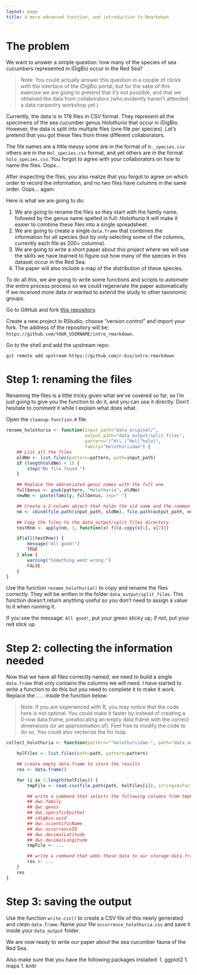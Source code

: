 ```yaml
---
layout: page
title: A more advanced function, and introduction to Rmarkdown
---
```



# The problem

We want to answer a simple question: how many of the species of sea cucumbers
represented in iDigBio occur in the Red Sea?

>Note: You could actually answer this question in a couple of clicks with the
>interface of the iDigBio portal, but for the sake of this exercise we are going
>to pretend that it's not possible, and that we obtained the data from
>collaborators (who evidently haven't attended a data carpentry workshop yet.)

Currently, the data is in 178 files in CSV format. They represent all the
specimens of the sea cucumber genus _Holothuria_ that occur in iDigBio. However,
the data is split into multiple files (one file per species). Let's pretend that
you got these files from three different collaborators.

The file names are a little messy some are in the format of `H._species.csv`
others are in the `Hol_species.csv` format, and yet others are in the format
`holo_species.csv`. You forgot to agree with your collaborators on how to name
the files. Oops...

After inspecting the files, you also realize that you forgot to agree on which
order to record the information, and no two files have columns in the same
order. Oops... again.

Here is what we are going to do:

1. We are going to rename the files so they start with the family name, followed
   by the genus name spelled in full: _Holothuria_ It will make it easier to
   combine these files into a single spreadsheet.
1. We are going to create a single `data.frame` that combines the information
   for all species (but by only selecting some of the columns, currently each
   file as 200+ columns).
1. We are going to write a short paper about this project where we will use the
   skills we have learned to figure out how many of the species in this dataset
   occur in the Red Sea.
1. The paper will also include a map of the distribution of these species.

To do all this, we are going to write some functions and scripts to automate the
entire process process so we could regenerate the paper automatically if we
received more data or wanted to extend the study to other taxonomic groups.

Go to GitHub and fork [this repository](https://github.com/r-bio/intro-rmarkdown).

Create a new project in RStudio, choose "version control" and import your
fork. The address of the repository will be:
`https://github.com/YOUR_USERNAME/intro_rmarkdown`.

Go to the shell and add the upstream repo:

```
git remote add upstream https://github.com/r-bio/intro-rmarkdown
```

# Step 1: renaming the files

Renaming the files is a little tricky given what we've covered so far, so I'm
just going to give you the function to do it, and you can use it directly. Don't
hesitate to comment it while I explain what does what.

Open the `cleanup-function.R` file.

```r
rename_holothuria <- function(input_path="data_original/",
                              output_path="data_output/split_files",
                              pattern="(^H\\.|^Hol|^holo)",
                              family="Holothuriidae") {
    ## List all the files
    oldNm <- list.files(pattern=pattern, path=input_path)
    if (length(oldNm) < 1) {
        stop("No file found.")
    }

    ## Replace the abbreviated genus names with the full one
    fullGenus <- gsub(pattern, "Holothuria", oldNm)
    newNm <- paste(family, fullGenus, sep="-")

    ## Create a 2-column object that holds the old name and the common name
    nm <- cbind(file.path(input_path, oldNm), file.path(output_path, newNm))

    ## Copy the files to the data_output/split_files directory
    testRnm <- apply(nm, 1, function(x) file.copy(x[1], x[2]))

    if(all(testRnm)) {
        message("All good!")
        TRUE
    } else {
        warning("Something went wrong.")
        FALSE
    }
}

```

Use the function `rename_holothuria()` to copy and rename the files
correctly. They will be written in the folder `data_output/split_files`. This
function doesn't return anything useful so you don't need to assign a value to
it when running it.

If you see the message: `All good!`, put your green sticky up; if not, put your
red stick up.

# Step 2: collecting the information needed

Now that we have all files correctly named, we need to build a single
`data.frame` that only contains the columns we will need. I have started to
write a function to do this but you need to complete it to make it work. Replace
the `...` inside the function below.

>Note: if you are experienced with R, you may notice that the code here is not
>optimal. You could make it faster by instead of creating a 0-row data.frame,
>preallocating an empty data.frame with the correct dimensions (or an
>approximation of). Feel free to modify the code to do so. You could also
>vectorize the for loop.

```r
collect_holothuria <- function(pattern="^Holothuriidae-", path="data_output/split_files") {

    holFiles <- list.files(path=path, pattern=pattern)

    ## create empty data.frame to store the results
    res <- data.frame()

    for (i in 1:length(holFiles)) {
        tmpFile <- read.csv(file.path(path, holFiles[i]), stringsAsFactors=FALSE)

        ## write a command that selects the following columns from tmpFile.
        ## dwc.family
        ## dwc.genus
        ## dwc.specificEpithet
        ## idigbio.uuid
        ## dwc.scientificName
        ## dwc.occurrenceID
        ## dwc.decimalLatitude
        ## dwc.decimalLongitude
        tmpFile <- ...

        ## write a command that adds these data to our storage data.frame `res`
        res <- ...
    }
    res
}
```

<!---
```r
collect_holothuria <- function(pattern="^Holothuriidae-", path="data_output/split_files") {

    holFiles <- list.files(path=path, pattern=pattern)

    ## create empty data.frame to store the results
    res <- data.frame()

    for (i in 1:length(holFiles)) {
        tmpFile <- read.csv(file.path(path, holFiles[i]), stringsAsFactors=FALSE)

        tmpFile <- tmpFile[, c("dwc.family", "dwc.genus", "dwc.specificEpithet",
                               "idigbio.uuid", "dwc.scientificName",
                               "dwc.occurrenceID", "dwc.decimalLatitude",
                               "dwc.decimalLongitude")]

        res <- rbind(res, tmpFile)
    }
    res
}

collect_holothuria_vectorized <- function(pattern="^Holothuriidae-", path="data_output/split_files") {
    holFiles <- list.files(path=path, pattern=pattern)

    tmpFile <- lapply(holFiles, function(x) {
        foo <- read.csv(file=file.path(path, x), stringsAsFactors=FALSE)
        foo[, c("dwc.family", "dwc.genus", "dwc.specificEpithet",
                "idigbio.uuid", "dwc.scientificName",
                "dwc.occurrenceID", "dwc.decimalLatitude",
                "dwc.decimalLongitude")]
    })
    do.call("rbind", tmpFile)
}

```
--->

# Step 3: saving the output

Use the function `write.csv()` to create a CSV file of this newly generated and
clean `data.frame`. Name your file `occurrence_holothuria.csv` and save it
inside your `data_output` folder.

We are now ready to write our paper about the sea cucumber fauna of the Red Sea.

Also make sure that you have the following packages installed:
1. ggplot2
1. maps
1. knitr
